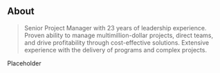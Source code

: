 ## About

> Senior Project Manager with 23 years of leadership experience. Proven ability to manage multimillion-dollar projects, direct teams, and drive profitability through cost-effective solutions. Extensive experience with the delivery of programs and complex projects.  

Placeholder